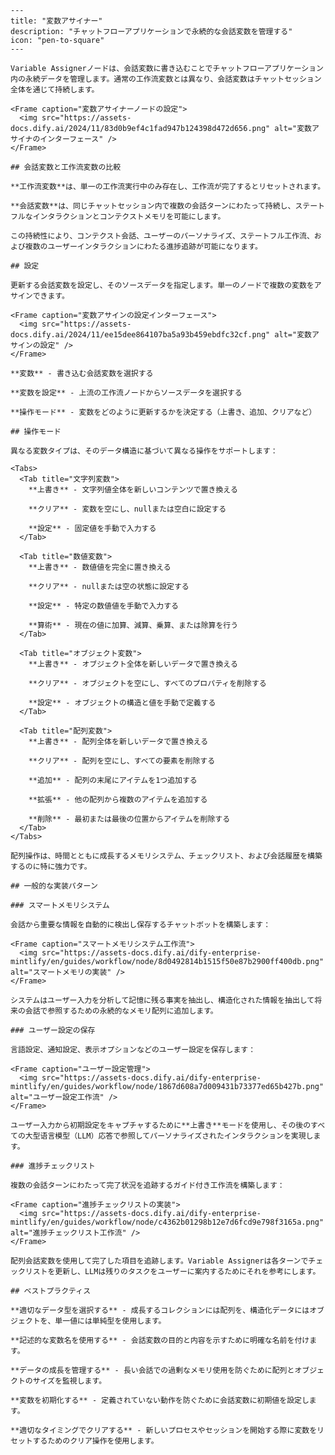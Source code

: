 ```mdx
---
title: "変数アサイナー"
description: "チャットフローアプリケーションで永続的な会話変数を管理する"
icon: "pen-to-square"
---

Variable Assignerノードは、会話変数に書き込むことでチャットフローアプリケーション内の永続データを管理します。通常の工作流変数とは異なり、会話変数はチャットセッション全体を通じて持続します。

<Frame caption="変数アサイナーノードの設定">
  <img src="https://assets-docs.dify.ai/2024/11/83d0b9ef4c1fad947b124398d472d656.png" alt="変数アサイナのインターフェース" />
</Frame>

## 会話変数と工作流変数の比較

**工作流変数**は、単一の工作流実行中のみ存在し、工作流が完了するとリセットされます。

**会話変数**は、同じチャットセッション内で複数の会話ターンにわたって持続し、ステートフルなインタラクションとコンテクストメモリを可能にします。

この持続性により、コンテクスト会話、ユーザーのパーソナライズ、ステートフル工作流、および複数のユーザーインタラクションにわたる進捗追跡が可能になります。

## 設定

更新する会話変数を設定し、そのソースデータを指定します。単一のノードで複数の変数をアサインできます。

<Frame caption="変数アサインの設定インターフェース">
  <img src="https://assets-docs.dify.ai/2024/11/ee15dee864107ba5a93b459ebdfc32cf.png" alt="変数アサインの設定" />
</Frame>

**変数** - 書き込む会話変数を選択する

**変数を設定** - 上流の工作流ノードからソースデータを選択する

**操作モード** - 変数をどのように更新するかを決定する（上書き、追加、クリアなど）

## 操作モード

異なる変数タイプは、そのデータ構造に基づいて異なる操作をサポートします：

<Tabs>
  <Tab title="文字列変数">
    **上書き** - 文字列値全体を新しいコンテンツで置き換える
    
    **クリア** - 変数を空にし、nullまたは空白に設定する
    
    **設定** - 固定値を手動で入力する
  </Tab>
  
  <Tab title="数値変数">
    **上書き** - 数値値を完全に置き換える
    
    **クリア** - nullまたは空の状態に設定する
    
    **設定** - 特定の数値値を手動で入力する
    
    **算術** - 現在の値に加算、減算、乗算、または除算を行う
  </Tab>
  
  <Tab title="オブジェクト変数">
    **上書き** - オブジェクト全体を新しいデータで置き換える
    
    **クリア** - オブジェクトを空にし、すべてのプロパティを削除する
    
    **設定** - オブジェクトの構造と値を手動で定義する
  </Tab>
  
  <Tab title="配列変数">
    **上書き** - 配列全体を新しいデータで置き換える
    
    **クリア** - 配列を空にし、すべての要素を削除する
    
    **追加** - 配列の末尾にアイテムを1つ追加する
    
    **拡張** - 他の配列から複数のアイテムを追加する
    
    **削除** - 最初または最後の位置からアイテムを削除する
  </Tab>
</Tabs>

配列操作は、時間とともに成長するメモリシステム、チェックリスト、および会話履歴を構築するのに特に強力です。

## 一般的な実装パターン

### スマートメモリシステム

会話から重要な情報を自動的に検出し保存するチャットボットを構築します：

<Frame caption="スマートメモリシステム工作流">
  <img src="https://assets-docs.dify.ai/dify-enterprise-mintlify/en/guides/workflow/node/8d0492814b1515f50e87b2900ff400db.png" alt="スマートメモリの実装" />
</Frame>

システムはユーザー入力を分析して記憶に残る事実を抽出し、構造化された情報を抽出して将来の会話で参照するための永続的なメモリ配列に追加します。

### ユーザー設定の保存

言語設定、通知設定、表示オプションなどのユーザー設定を保存します：

<Frame caption="ユーザー設定管理">
  <img src="https://assets-docs.dify.ai/dify-enterprise-mintlify/en/guides/workflow/node/1867d608a7d009431b73377ed65b427b.png" alt="ユーザー設定工作流" />
</Frame>

ユーザー入力から初期設定をキャプチャするために**上書き**モードを使用し、その後のすべての大型语言模型（LLM）応答で参照してパーソナライズされたインタラクションを実現します。

### 進捗チェックリスト

複数の会話ターンにわたって完了状況を追跡するガイド付き工作流を構築します：

<Frame caption="進捗チェックリストの実装">
  <img src="https://assets-docs.dify.ai/dify-enterprise-mintlify/en/guides/workflow/node/c4362b01298b12e7d6fcd9e798f3165a.png" alt="進捗チェックリスト工作流" />
</Frame>

配列会話変数を使用して完了した項目を追跡します。Variable Assignerは各ターンでチェックリストを更新し、LLMは残りのタスクをユーザーに案内するためにそれを参考にします。

## ベストプラクティス

**適切なデータ型を選択する** - 成長するコレクションには配列を、構造化データにはオブジェクトを、単一値には単純型を使用します。

**記述的な変数名を使用する** - 会話変数の目的と内容を示すために明確な名前を付けます。

**データの成長を管理する** - 長い会話での過剰なメモリ使用を防ぐために配列とオブジェクトのサイズを監視します。

**変数を初期化する** - 定義されていない動作を防ぐために会話変数に初期値を設定します。

**適切なタイミングでクリアする** - 新しいプロセスやセッションを開始する際に変数をリセットするためのクリア操作を使用します。
```